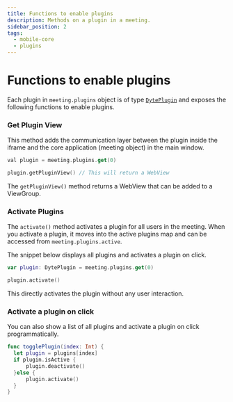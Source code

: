 ```yaml
---
title: Functions to enable plugins
description: Methods on a plugin in a meeting.
sidebar_position: 2
tags:
  - mobile-core
  - plugins
---
```


# Functions to enable plugins

Each plugin in `meeting.plugins` object is of type
[`DytePlugin`](./introduction) and exposes the following functions to enable
plugins.

### Get Plugin View

This method adds the communication layer between the plugin inside the iframe and
the core application (meeting object) in the main window.

```swift
val plugin = meeting.plugins.get(0)

plugin.getPluginView() // This will return a WebView
```

The `getPluginView()` method returns a WebView that can be added to a ViewGroup.

### Activate Plugins

The `activate()` method activates a plugin for all users in the meeting. When
you activate a plugin, it moves into the active plugins map and can be accessed
from `meeting.plugins.active`.

The snippet below displays all plugins and activates a plugin on click.

```swift
var plugin: DytePlugin = meeting.plugins.get(0)

plugin.activate()
```

This directly activates the plugin without any user interaction.

### Activate a plugin on click

You can also show a list of all plugins and activate a plugin on click programmatically.

```swift
func togglePlugin(index: Int) {
  let plugin = plugins[index]
  if plugin.isActive {
      plugin.deactivate()
  }else {
      plugin.activate()
  }
}
```

<head>
  <title>Mobile Core Function to enable plugins</title>
</head>

